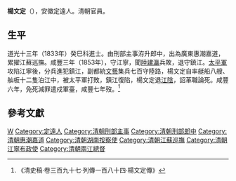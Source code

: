 {{Otheruses|other=名为楊文定的其他人物|杨溥 (明朝)}}
{{Otheruses|other=名为杨文定的其他人物|杨名时}}

'''楊文定'''（{{bd|？||1857年|catIdx=Yang楊}}），安徽定遠人。清朝官員。

== 生平 ==
道光十三年（1833年）癸巳科進士。由刑部主事洊升郎中，出為廣東惠潮嘉道，累擢江蘇巡撫。咸豐三年（1853年），守江寧，聞[[陸建瀛|陸建瀛]]兵敗，退守鎮江。[[太平軍|太平軍]]攻陷江寧後，分兵進犯鎮江，副都統[[文藝|文藝]]集兵七百守陸路，楊文定自率艇船八艘、舢板十二隻泊江中，被太平軍打敗，鎮江復陷，楊文定退[[江陰|江陰]]，詔革職論死。咸豐六年，免死減罪遣戍軍臺，咸豐七年歿。<ref>《清史稿·卷三百九十七·列傳一百八十四·楊文定傳》</ref>

==參考文獻==
{{reflist}}

{{道光十三年癸巳科殿試金榜}}

{{Authority control}}

{{DEFAULTSORT:Yang楊}}
[[Category:楊姓|W]]
[[Category:定遠人|Category:定遠人]]
[[Category:清朝刑部主事|Category:清朝刑部主事]]
[[Category:清朝刑部郎中|Category:清朝刑部郎中]]
[[Category:清朝惠潮嘉道|Category:清朝惠潮嘉道]]
[[Category:清朝湖南按察使|Category:清朝湖南按察使]]
[[Category:清朝江蘇巡撫|Category:清朝江蘇巡撫]]
[[Category:清朝江寧布政使|Category:清朝江寧布政使]]
[[Category:清朝兩江總督|Category:清朝兩江總督]]